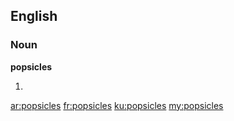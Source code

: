 ==English==

===Noun===
'''popsicles'''

# {{plural of|[[popsicle]]}}

[[ar:popsicles]]
[[fr:popsicles]]
[[ku:popsicles]]
[[my:popsicles]]